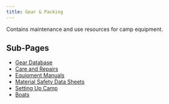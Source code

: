 ```yaml
---
title: Gear & Packing
---
```


Contains maintenance and use resources for camp equipment.

##  Sub-Pages

-   [Gear Database](https://pifsc-protected-species-division.github.io/PMNM-ARCamps-Manual/content/GearDatabase.html)
-   [Care and Repairs](https://pifsc-protected-species-division.github.io/PMNM-ARCamps-Manual/content/CareAndRepairs.html)
-   [Equipment Manuals](https://pifsc-protected-species-division.github.io/PMNM-ARCamps-Manual/content/EquipmentManuals.html)
-   [Material Safety Data Sheets](https://pifsc-protected-species-division.github.io/PMNM-ARCamps-Manual/content/HAZMATMSDS.html)
-   [Setting Up Camp](https://pifsc-protected-species-division.github.io/PMNM-ARCamps-Manual/content/SettingUpCamp.html)
-   [Boats](https://pifsc-protected-species-division.github.io/PMNM-ARCamps-Manual/content/Boats.html)